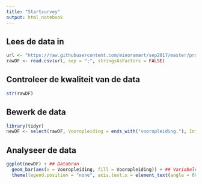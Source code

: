 ```yaml
---
title: "Startsurvey"
output: html_notebook
---
```


## Lees de data in

```r
url <- "https://raw.githubusercontent.com/minorsmart/sep2017/master/proj/survey/Startsurvey.csv"
rawDF <- read.csv(url, sep = ";", stringsAsFactors = FALSE)
```

## Controleer de kwaliteit van de data
```r
str(rawDF)
```

## Bewerk de data
```r
library(tidyr)
newDF <- select(rawDF, Vooropleiding = ends_with("vooropleiding."), Intenties = ends_with("intenties"), Inspiratie = ends_with("geattendeerd."), Voorbereiding = ends_with(".minor."))
```


## Analyseer de data
```r
ggplot(newDF) + ## Databron
  geom_bar(aes(x = Vooropleiding, fill = Vooropleiding)) + ## Variabelen
  theme(legend.position = "none", axis.text.x = element_text(angle = 60, hjust = 1)) ## Opmaak
```